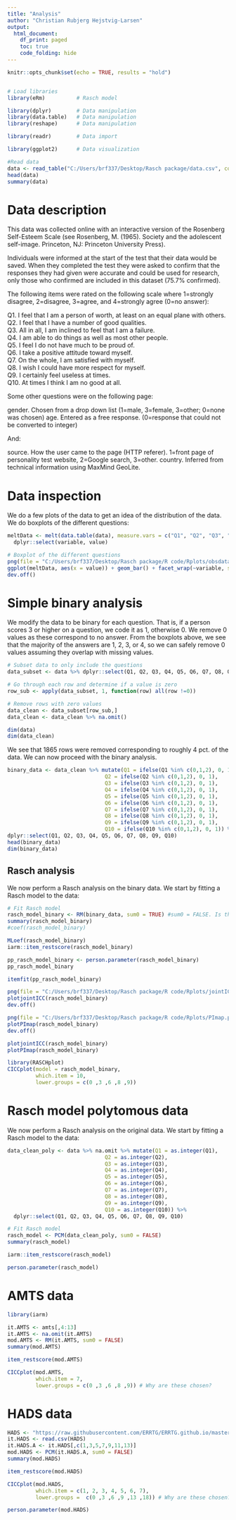 ```yaml
---
title: "Analysis"
author: "Christian Rubjerg Hejstvig-Larsen"
output:
  html_document:
    df_print: paged
    toc: true
    code_folding: hide
---
```



```r
knitr::opts_chunk$set(echo = TRUE, results = "hold")


# Load libraries
library(eRm)          # Rasch model

library(dplyr)        # Data manipulation
library(data.table)   # Data manipulation
library(reshape)      # Data manipulation

library(readr)        # Data import

library(ggplot2)      # Data visualization
```



```r
#Read data
data <- read_table("C:/Users/brf337/Desktop/Rasch package/data.csv", col_names = TRUE, col_types = cols("factor", "factor", "factor", "factor", "factor", "factor", "factor", "factor", "factor", "factor", "factor", "numeric", "factor", "factor"))
head(data)
summary(data)
```

# Data description
This data was collected online with an interactive version of the Rosenberg Self-Esteem Scale (see Rosenberg, M. (1965). Society and the adolescent self-image. Princeton, NJ: Princeton University Press).

Individuals were informed at the start of the test that their data would be saved. When they completed the test they were asked to confirm that the responses they had given were accurate and could be used for research, only those who confirmed are included in this dataset (75.7% confirmed). 

The following items were rated on the following scale where 1=strongly disagree, 2=disagree, 3=agree, and 4=strongly agree (0=no answer):


Q1. I feel that I am a person of worth, at least on an equal plane with others.	
Q2. I feel that I have a number of good qualities.	
Q3. All in all, I am inclined to feel that I am a failure.	
Q4. I am able to do things as well as most other people.	
Q5. I feel I do not have much to be proud of.	
Q6. I take a positive attitude toward myself.	
Q7. On the whole, I am satisfied with myself.	
Q8. I wish I could have more respect for myself.	
Q9. I certainly feel useless at times.	
Q10. At times I think I am no good at all.

Some other questions were on the following page:

gender. Chosen from a drop down list (1=male, 3=female, 3=other; 0=none was chosen)
age. Entered as a free response. (0=response that could not be converted to integer)

And:

source. How the user came to the page (HTTP referer). 1=front page of personality test website, 2=Google search, 3=other.
country. Inferred from technical information using MaxMind GeoLite.





# Data inspection

We do a few plots of the data to get an idea of the distribution of the data. We do boxplots of the different questions:

```r
meltData <- melt(data.table(data), measure.vars = c("Q1", "Q2", "Q3", "Q4", "Q5", "Q6", "Q7", "Q8", "Q9", "Q10")) %>% 
  dplyr::select(variable, value)

# Boxplot of the different questions
png(file = "C:/Users/brf337/Desktop/Rasch package/R code/Rplots/obsdata_barplot.png", width = 800, height = 600)
ggplot(meltData, aes(x = value)) + geom_bar() + facet_wrap(~variable, scale="free") + theme_bw()
dev.off()
```


# Simple binary analysis
We modify the data to be binary for each question. That is, if a person scores 3 or higher on a question, we code it as 1, otherwise 0. We remove 0 values as these correspond to no answer. From the boxplots above, we see that the majority of the answers are 1, 2, 3, or 4, so we can safely remove 0 values assuming they overlap with missing values.

```r

# Subset data to only include the questions
data_subset <- data %>% dplyr::select(Q1, Q2, Q3, Q4, Q5, Q6, Q7, Q8, Q9, Q10)

# Go through each row and determine if a value is zero
row_sub <- apply(data_subset, 1, function(row) all(row !=0))

# Remove rows with zero values
data_clean <- data_subset[row_sub,]
data_clean <- data_clean %>% na.omit()

dim(data)
dim(data_clean)
```
We see that 1865 rows were removed corresponding to roughly 4 pct. of the data. We can now proceed with the binary analysis.

```r
binary_data <- data_clean %>% mutate(Q1 = ifelse(Q1 %in% c(0,1,2), 0, 1),
                               Q2 = ifelse(Q2 %in% c(0,1,2), 0, 1),
                               Q3 = ifelse(Q3 %in% c(0,1,2), 0, 1),
                               Q4 = ifelse(Q4 %in% c(0,1,2), 0, 1),
                               Q5 = ifelse(Q5 %in% c(0,1,2), 0, 1),
                               Q6 = ifelse(Q6 %in% c(0,1,2), 0, 1),
                               Q7 = ifelse(Q7 %in% c(0,1,2), 0, 1),
                               Q8 = ifelse(Q8 %in% c(0,1,2), 0, 1),
                               Q9 = ifelse(Q9 %in% c(0,1,2), 0, 1),
                               Q10 = ifelse(Q10 %in% c(0,1,2), 0, 1)) %>% 
dplyr::select(Q1, Q2, Q3, Q4, Q5, Q6, Q7, Q8, Q9, Q10)
head(binary_data)
dim(binary_data)
```

## Rasch analysis
We now perform a Rasch analysis on the binary data. We start by fitting a Rasch model to the data:

```r
# Fit Rasch model
rasch_model_binary <- RM(binary_data, sum0 = TRUE) #sum0 = FALSE. Is this just a question of interpretation of the coefficients?
summary(rasch_model_binary)
#coef(rasch_model_binary)
```


```r
MLoef(rasch_model_binary)
iarm::item_restscore(rasch_model_binary)
```


```r
pp_rasch_model_binary <- person.parameter(rasch_model_binary)
pp_rasch_model_binary
```

```r
itemfit(pp_rasch_model_binary)
```

```r
png(file = "C:/Users/brf337/Desktop/Rasch package/R code/Rplots/jointICC.png", width = 800, height = 600)
plotjointICC(rasch_model_binary)
dev.off()
```
```r
png(file = "C:/Users/brf337/Desktop/Rasch package/R code/Rplots/PImap.png", width = 800, height = 600)
plotPImap(rasch_model_binary)
dev.off()
```



```r
plotjointICC(rasch_model_binary)
plotPImap(rasch_model_binary)
```


```r
library(RASCHplot)
CICCplot(model = rasch_model_binary, 
         which.item = 10,
         lower.groups = c(0 ,3 ,6 ,8 ,9))
```


# Rasch model polytomous data
We now perform a Rasch analysis on the original data. We start by fitting a Rasch model to the data:

```r

data_clean_poly <- data %>% na.omit %>% mutate(Q1 = as.integer(Q1),
                               Q2 = as.integer(Q2),
                               Q3 = as.integer(Q3),
                               Q4 = as.integer(Q4),
                               Q5 = as.integer(Q5),
                               Q6 = as.integer(Q6),
                               Q7 = as.integer(Q7),
                               Q8 = as.integer(Q8),
                               Q9 = as.integer(Q9),
                               Q10 = as.integer(Q10)) %>% 
  dplyr::select(Q1, Q2, Q3, Q4, Q5, Q6, Q7, Q8, Q9, Q10)

# Fit Rasch model
rasch_model <- PCM(data_clean_poly, sum0 = FALSE)
summary(rasch_model)
```


```r
iarm::item_restscore(rasch_model)
```



```r
person.parameter(rasch_model)
```




# AMTS data

```r
library(iarm)

it.AMTS <- amts[,4:13]
it.AMTS <- na.omit(it.AMTS)
mod.AMTS <- RM(it.AMTS, sum0 = FALSE)
summary(mod.AMTS)
```
```r
item_restscore(mod.AMTS)
```


```r
CICCplot(mod.AMTS, 
         which.item = 7, 
         lower.groups = c(0 ,3 ,6 ,8 ,9)) # Why are these chosen?
```




# HADS data
```r
HADS <- "https://raw.githubusercontent.com/ERRTG/ERRTG.github.io/master/HADS.csv"
it.HADS <- read.csv(HADS)
it.HADS.A <- it.HADS[,c(1,3,5,7,9,11,13)]
mod.HADS <- PCM(it.HADS.A, sum0 = FALSE)
summary(mod.HADS)
```

```r
item_restscore(mod.HADS)
```

```r
CICCplot(mod.HADS, 
         which.item = c(1, 2, 3, 4, 5, 6, 7), 
         lower.groups =  c(0 ,3 ,6 ,9 ,13 ,18)) # Why are these chosen?
```

```r
person.parameter(mod.HADS)
```






